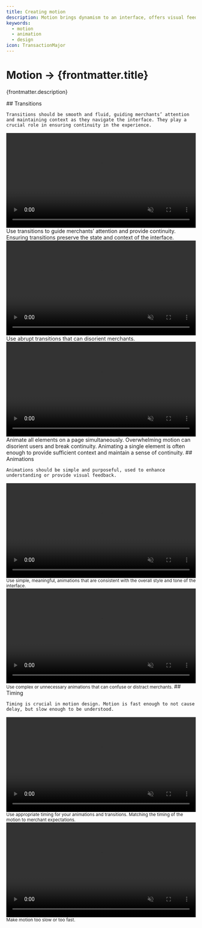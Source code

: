 ```yaml
---
title: Creating motion
description: Motion brings dynamism to an interface, offers visual feedback and aids merchants understanding the outcomes of their actions.
keywords:
  - motion
  - animation
  - design
icon: TransactionMajor
---
```


# Motion &rarr; {frontmatter.title}

<Lede>{frontmatter.description}</Lede>

<Subnav />

<LayoutSection card>
  <Text>
    ## Transitions

    Transitions should be smooth and fluid, guiding merchants’ attention and maintaining context as they navigate the interface. They play a crucial role in ensuring continuity in the experience.

  </Text>
  <Large variant="do">
    <video width="100%" height="auto" controls playsInline muted loop>
      <source
        src="/images/design/motion/creating/01-transition-do.mp4"
        type="video/mp4"
      />
      Search card interface quickly animating into place.
    </video>
    Use transitions to guide merchants’ attention and provide continuity. Ensuring
    transitions preserve the state and context of the interface.
  </Large>
</LayoutSection>

<LayoutSection>
  <Medium variant="dont">
    <video width="100%" height="auto" controls playsInline muted loop>
      <source
        src="/images/design/motion/creating/01-transition-dont-1.mp4"
        type="video/mp4"
      />
      Search card interface quickly animating into place.
    </video>
    Use abrupt transitions that can disorient merchants.
  </Medium>
  <Medium variant="dont">
    <video width="100%" height="auto" controls playsInline muted loop>
      <source
        src="/images/design/motion/creating/01-transition-dont-2.mp4"
        type="video/mp4"
      />
      Search card interface quickly animating into place.
    </video>
    Animate all elements on a page simultaneously. Overwhelming motion can disorient
    users and break continuity. Animating a single element is often enough to provide
    sufficient context and maintain a sense of continuity.
  </Medium>
</LayoutSection>

<LayoutSection card>
  <Text>
    ## Animations

    Animations should be simple and purposeful, used to enhance understanding or provide visual feedback.

  </Text>
  <Small variant="do">
    <video width="100%" height="auto" controls playsInline muted loop>
      <source
        src="/images/design/motion/creating/02-animation-do.mp4"
        type="video/mp4"
      />
      Checkbox animation mimicking the real world.
    </video>
    Use simple, meaningful, animations that are consistent with the overall style and
    tone of the interface.
  </Small>
  <Small variant="dont">
    <video width="100%" height="auto" controls playsInline muted loop>
      <source
        src="/images/design/motion/creating/02-animation-dont.mp4"
        type="video/mp4"
      />
      Elaborate checkmark animation, with a background and the checkbox scaling up.
    </video>
    Use complex or unnecessary animations that can confuse or distract merchants.
  </Small>
</LayoutSection>

<LayoutSection card>
  <Text>
    ## Timing

    Timing is crucial in motion design. Motion is fast enough to not cause delay, but slow enough to be understood.

  </Text>
  <Small variant="do">
    <video width="100%" height="auto" controls playsInline muted loop>
      <source
        src="/images/design/motion/creating/03-timing-do.mp4"
        type="video/mp4"
      />
      Tooltip moving to place with a quick animation.
    </video>
    Use appropriate timing for your animations and transitions. Matching the timing
    of the motion to merchant expectations.
  </Small>

  <Small variant="dont">
    <video width="100%" height="auto" controls playsInline muted loop>
      <source
        src="/images/design/motion/creating/03-timing-dont.mp4"
        type="video/mp4"
      />
      Tooltip moving to place with a slow animation.
    </video>
    Make motion too slow or too fast.
  </Small>
</LayoutSection>

